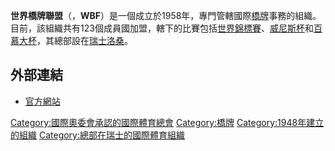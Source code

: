 {{Infobox Organization
|name = 世界橋牌聯盟<br>World Bridge Federation
|image_border =
|size =
|caption = 
|motto =
|type = 體育組織
|formation = 1958年
|headquarters = {{flagicon|SUI}} [[洛桑|洛桑]]
|membership = 
|leader_title = 主席
|leader_name ={{flagicon|ITA}} Gianarrigo Rona 
|website = [http://www.worldbridge.org WBF]
}}

'''世界橋牌聯盟'''（{{lang|en|World Bridge Federation}}，'''WBF'''）是一個成立於1958年，專門管轄國際[[橋牌|橋牌]]事務的組織。目前，該組織共有123個成員國加盟，轄下的比賽包括[[世界橋牌錦標賽|世界錦標賽]]、[[威尼斯杯|威尼斯杯]]和[[百慕大杯|百慕大杯]]，其總部設在[[瑞士|瑞士]][[洛桑|洛桑]]。

==外部連結==
*[http://www.worldbridge.org 官方網站]{{Wayback|url=http://www.worldbridge.org/ |date=20110512224431 }}

{{國際運動總會}}

[[Category:國際奧委會承認的國際體育總會|Category:國際奧委會承認的國際體育總會]]
[[Category:橋牌|Category:橋牌]]
[[Category:1948年建立的組織|Category:1948年建立的組織]]
[[Category:總部在瑞士的國際體育組織|Category:總部在瑞士的國際體育組織]]